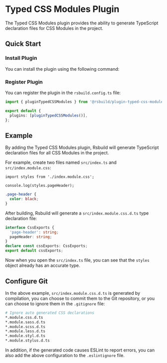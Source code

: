 # Typed CSS Modules Plugin


<SourceCode href="https://github.com/web-infra-dev/rsbuild/tree/main/packages/plugin-typed-css-modules" />

The Typed CSS Modules plugin provides the ability to generate TypeScript declaration files for CSS Modules in the project.

## Quick Start

### Install Plugin

You can install the plugin using the following command:


<PackageManagerTabs command="add @rsbuild/plugin-typed-css-modules -D" />

### Register Plugin

You can register the plugin in the `rsbuild.config.ts` file:

```ts title="rsbuild.config.ts"
import { pluginTypedCSSModules } from '@rsbuild/plugin-typed-css-modules';

export default {
  plugins: [pluginTypedCSSModules()],
};
```

## Example

By adding the Typed CSS Modules plugin, Rsbuild will generate TypeScript declaration files for all CSS Modules in the project.

For example, create two files named `src/index.ts` and `src/index.module.css`:

```tsx title="src/index.ts"
import styles from './index.module.css';

console.log(styles.pageHeader);
```

```css title="src/index.module.css"
.page-header {
  color: black;
}
```

After building, Rsbuild will generate a `src/index.module.css.d.ts` type declaration file:

```ts title="src/index.module.css.d.ts"
interface CssExports {
  'page-header': string;
  pageHeader: string;
}
declare const cssExports: CssExports;
export default cssExports;
```

Now when you open the `src/index.ts` file, you can see that the `styles` object already has an accurate type.

## Configure Git

In the above example, `src/index.module.css.d.ts` is generated by compilation, you can choose to commit them to the Git repository, or you can choose to ignore them in the `.gitignore` file:

```bash
# Ignore auto generated CSS declarations
*.module.css.d.ts
*.module.sass.d.ts
*.module.scss.d.ts
*.module.less.d.ts
*.module.styl.d.ts
*.module.stylus.d.ts
```

In addition, if the generated code causes ESLint to report errors, you can also add the above configuration to the `.eslintignore` file.
